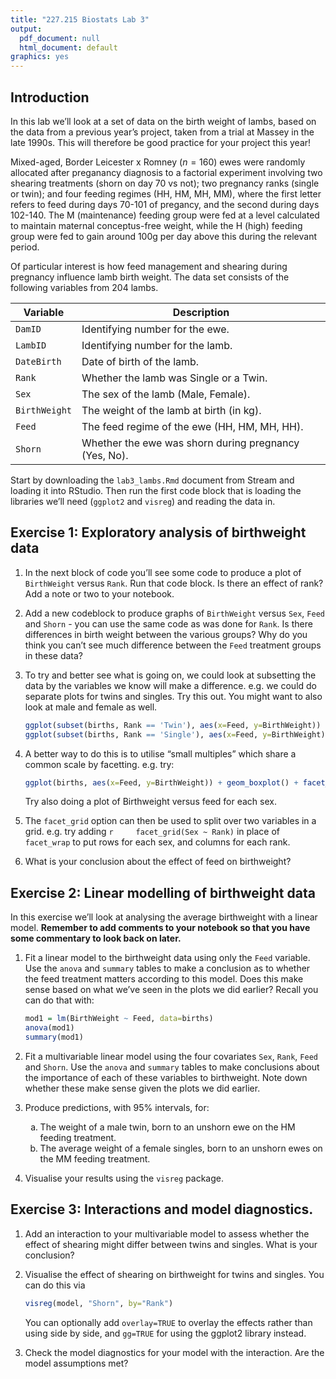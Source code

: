 ```yaml
---
title: "227.215 Biostats Lab 3"
output:
  pdf_document: null
  html_document: default
graphics: yes
---
```


## Introduction

In this lab we'll look at a set of data on the birth weight of lambs, based on the data from a previous year's project, taken from a trial at Massey in the late 1990s. This will therefore be good practice for your project this year!

Mixed-aged, Border Leicester x Romney ($n=160$) ewes were randomly allocated after preganancy diagnosis to a factorial experiment involving two shearing treatments (shorn on day 70 vs not); two pregnancy ranks (single or twin); and four feeding regimes (HH, HM, MH, MM), where the first letter refers to feed during days 70-101 of pregancy, and the second during days 102-140.  The M (maintenance) feeding group were fed at a level calculated to maintain maternal conceptus-free weight, while the H (high) feeding group were fed to gain around 100g per day above this during the relevant period.

Of particular interest is how feed management and shearing during pregnancy influence lamb birth weight.  The data set consists of the following variables from 204 lambs.

Variable      Description
--------      -----------
`DamID`       Identifying number for the ewe.
`LambID`      Identifying number for the lamb.
`DateBirth`   Date of birth of the lamb.
`Rank`        Whether the lamb was Single or a Twin.
`Sex`         The sex of the lamb (Male, Female).
`BirthWeight` The weight of the lamb at birth (in kg).
`Feed`        The feed regime of the ewe (HH, HM, MH, HH).
`Shorn`       Whether the ewe was shorn during pregnancy (Yes, No).

Start by downloading the `lab3_lambs.Rmd` document from Stream and loading it into RStudio. Then run the first code block that is loading the libraries we'll need (`ggplot2` and `visreg`) and reading the data in.

## Exercise 1: Exploratory analysis of birthweight data

1. In the next block of code you'll see some code to produce a plot of `BirthWeight` versus `Rank`. Run that code block. Is there an effect of rank? Add a note or two to your notebook.

2. Add a new codeblock to produce graphs of `BirthWeight` versus `Sex`, `Feed` and `Shorn` - you can use the same code as was done for `Rank`. Is there differences in birth weight between the various groups? Why do you think you can't see much difference between the `Feed` treatment groups in these data?

3. To try and better see what is going on, we could look at subsetting the data by the variables we know will make a difference. e.g. we could do separate plots for twins and singles. Try this out. You might want to also look at male and female as well.

    ```r
    ggplot(subset(births, Rank == 'Twin'), aes(x=Feed, y=BirthWeight)) + geom_boxplot()
    ggplot(subset(births, Rank == 'Single'), aes(x=Feed, y=BirthWeight)) + geom_boxplot()
    ```

4. A better way to do this is to utilise "small multiples" which share a common scale by facetting. e.g. try:

    ```r
    ggplot(births, aes(x=Feed, y=BirthWeight)) + geom_boxplot() + facet_wrap(~Rank)
    ```

    Try also doing a plot of Birthweight versus feed for each sex.

5. The `facet_grid` option can then be used to split over two variables in a grid. e.g. try adding
    ```r
    facet_grid(Sex ~ Rank)
    ```
    in place of `facet_wrap` to put rows for each sex, and columns for each rank.

6. What is your conclusion about the effect of feed on birthweight?

## Exercise 2: Linear modelling of birthweight data

In this exercise we'll look at analysing the average birthweight with a linear model. **Remember to add comments to your notebook so that you have some commentary to look back on later.**

1. Fit a linear model to the birthweight data using only the `Feed` variable. Use the `anova` and `summary` tables to make a conclusion as to whether the feed treatment matters according to this model. Does this make sense based on what we've seen in the plots we did earlier? Recall you can do that with:

    ```r
    mod1 = lm(BirthWeight ~ Feed, data=births)
    anova(mod1)
    summary(mod1)
    ```

2. Fit a multivariable linear model using the four covariates `Sex`, `Rank`, `Feed` and `Shorn`. Use the `anova` and `summary` tables to make conclusions about the importance of each of these variables to birthweight. Note down whether these make sense given the plots we did earlier.

3. Produce predictions, with 95% intervals, for:
    a. The weight of a male twin, born to an unshorn ewe on the HM feeding treatment.
    b. The average weight of a female singles, born to an unshorn ewes on the MM feeding treatment.

4. Visualise your results using the `visreg` package.

## Exercise 3: Interactions and model diagnostics.

1. Add an interaction to your multivariable model to assess whether the effect of shearing might differ between twins and singles. What is your conclusion?

2. Visualise the effect of shearing on birthweight for twins and singles. You can do this via

    ```r
    visreg(model, "Shorn", by="Rank")
    ```

    You can optionally add `overlay=TRUE` to overlay the effects rather than using side by side, and `gg=TRUE` for using the ggplot2 library instead.
    
3. Check the model diagnostics for your model with the interaction. Are the model assumptions met?

